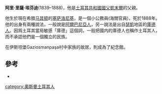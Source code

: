 '''阿里·里薩·埃芬迪'''(1839–1888)，他是[[土耳其共和國|土耳其共和國]][[國父|國父]][[凱末爾|凱末爾]]的父親。

他生於現在希腊[[马其顿|马其顿]]的[[塞萨洛尼基|塞萨洛尼基]]，是一個小公務員(海關官員)，死於1888年。他的出身有兩種說法，一般說是[[阿爾巴尼亞人|阿爾巴尼亞人]]，另一說法是出自[[瑟凱|瑟凱]]地區的[[庫德人|庫德人]]。因爲土耳其當局敏感「庫德」這個詞，一般把國内的庫德人也稱作土耳其人，而不承認他們是一個獨立的民族。

在伊斯坦堡Gaziosmanpaşa村中家族的故居，則成為了紀念館。

==參考==
*{{cite book|first=Mango|last=Andrew|author-link=安德鲁·曼戈|title=Ataturk: The Biography of the Founder of Modern Turkey, (Overlook TP, 2002)|page= p. 27}}

[[category:奧斯曼土耳其人|category:奧斯曼土耳其人]]